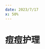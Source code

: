 ```yaml
---
date: 2023/7/17
x: 50%
---
```

# 痘痘护理
<ScDailyConversation />
<br />
<Dialog>
# Why do you have a [Band-Aid/n.] on your face?
#### It's not a Band-Aid, it's an [acne/n.] [patch/n./8]. I have a big [pimple/n.] here, and I'm hoping the patch will make it go away faster.
# Oh, I haven't had acne problems since high school. In high school, I had really bad acne.
#### What did you do about it?
# I bought [over-the-counter/adj.] medicine at the pharmacy. When that didn't work, I saw a [dermatologist/n.] regularly and took [prescription/n./4] drugs.
#### Did it help?
# It helped some, but my acne only completely cleared after high school. Then I had to get [laser/n.] treatment to get rid of the acne [scars/n.].
#### Thanks for sharing. I won't [complain/v.] about a single pimple then!
</Dialog>
